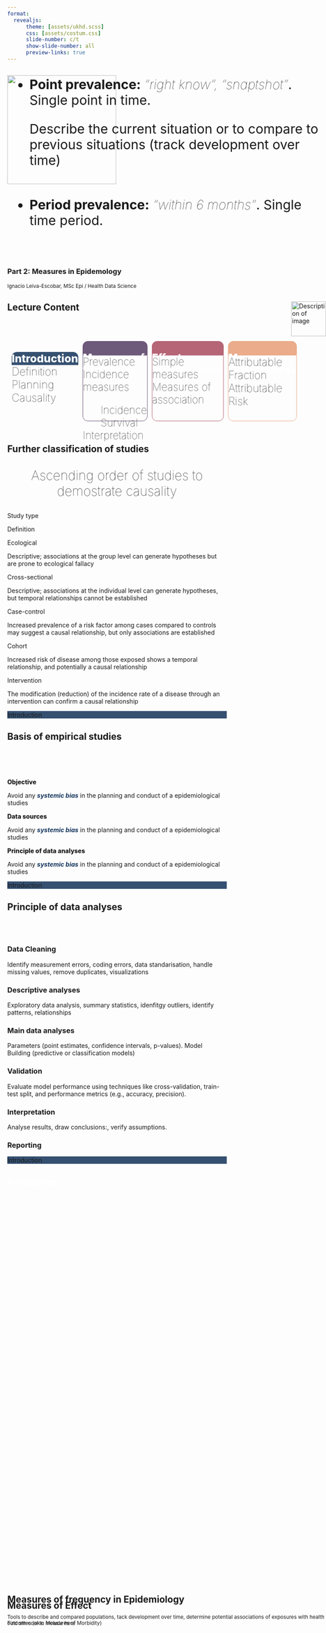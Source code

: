 ```yaml
---
format: 
  revealjs:
      theme: [assets/ukhd.scss]
      css: [assets/costum.css]
      slide-number: c/t
      show-slide-number: all
      preview-links: true  
---
```


## {}
<!--this link to font awesome -->
<!--for making a QR: https://qr.io/dashboard/-->
<link rel="stylesheet" href="https://cdnjs.cloudflare.com/ajax/libs/font-awesome/6.5.0/css/all.min.css">
<!--width: 1920/1080, height: 1050/700-->

![](images/logo.png){.absolute top="0" width="250" height="250"}  

<br><br><br><br><br><br><br><br><br>
<h3>Part 2: Measures in Epidemology</h3>

<small>Ignacio Leiva-Escobar, MSc Epi / Health Data Science</small>

<div style="position: absolute; right: 0px;">
<img src="QR.png" alt="Description of image" width="80" height="80">
</div>
## [Lecture Content]{style="text-align: center;"}

<br><br>

<div style="display: flex; gap: 10px;"> <!-- Container for the boxes with a gap between them -->
					  
<!--				Box 1: intro  -->			

<div>
<div class="info-box" style="
								height: 30px;
								border-radius: 12px 12px 0px 0px;
								font-size: 25px;
								font-weight: 800;
								color:#fff;
								background-color: #355070;">
<p>Introduction</p>
</div>
				
<div class="info-box" style="
								height: 150px;
								border-radius: 0px 0px 12px 12px;
								font-size: 25px;
								font-weight: 100;
								">
<ul style="list-style: none; padding: 0; margin: 0;">
<li>Definition</li>
<li>Planning</li>
<li>Causality</li>
</ul>
</div>
</div>
						
<!--					 Box 2: Measures of frequency in Epi -->
<div>
<div class="info-box" style="
								height: 30px;
								border-radius: 12px 12px 0px 0px;
								background-color: #6D597A;
								border: 1px solid #6D597A;
								color: #fff;
								font-size: 23px;
								font-weight: 800;">
<p>Measures of frequency</p>
</div>
				
<div class="info-box" style="
								height: 150px;
								border-radius: 0px 0px 12px 12px;
								font-size: 24px;
								font-weight: 100;
								border: 1px solid #6D597A;">
<ul style="list-style: none; padding: 0; margin: 0;">
<li>Prevalence</li>
<li>Incidence measures</li>
<ul style="list-style: square;">
<il>Incidence</il>
<il>Survival</il>
</ul>
<li>Interpretation</li>
</ul>
</div>
</div>

<!--	Box 3: Effect measurement -->
<div>
<div class="info-box" style="
								height: 30px;
								border-radius: 12px 12px 0px 0px;
								background-color: #B56576;
								border: 1px solid #B56576;
								color: #fff;
								font-size: 23px;
								font-weight: 800;">
<p>Effect &nbsp;measurement</p>
</div>
				
<div class="info-box" style="
								height: 150px;
								border-radius: 0px 0px 12px 12px;
								font-size: 24px;
								border: 1px solid #B56576;
								font-weight: 100;">
<ul style="list-style: none; padding: 0; margin: 0;">
<li>Simple measures</li>
<li>Measures of association</li>
</ul>
</div>
</div>
						 
<!--				Box 4: Measures Effectiveness -->
<div>
<div class="info-box" style="
								height: 30px;
								border-radius: 12px 12px 0px 0px;
								border: 1px solid #EAAC8B;
								background-color: #EAAC8B;
								color: #fff;
								font-size: 23px;
								font-weight: 800;">
<p>Measures Effectiveness</p>
</div>
				
<div class="info-box" style="
								height: 150px;
								border-radius: 0px 0px 12px 12px;
								font-size: 25px;
								border: 1px solid #EAAC8B;
								font-weight: 100;">
<ul style="list-style: none; padding: 0; margin: 0;">
<li>Attributable Fraction</li>
<li>Attributable Risk</li>
</ul>
</div>
</div>

</div> 

## Further classification of studies

<p style="text-align: center; font-size: 30px; font-weight: 100;">Ascending order of studies to demostrate causality</p>

<div class="container">
<!-- Header Boxes -->
<div class="header-container">
<div class="box header-box box-left">
Study type
</div>
  
<div class="box header-box header-box-large box-right">
Definition
</div>
</div>
  
<!-- Content Boxes -->
<div class="content-container">
<div class="box content-box box-left">
Ecological
</div>
  
<div class="box content-box box-right">
Descriptive; associations at the group level can generate hypotheses but are prone to ecological fallacy
</div>
</div>
  
<div class="content-container">
<div class="box content-box content-box-2 box-left">
Cross-sectional
</div>
  
<div class="box content-box content-box-2 box-right">
Descriptive; associations at the individual level can generate hypotheses, but temporal relationships cannot be established
</div>
</div>
  
<div class="content-container">
<div class="box content-box content-box-3 box-left">
Case-control
</div>
  
<div class="box content-box content-box-3 box-right">
Increased prevalence of a risk factor among cases compared to controls may suggest a causal relationship, but only associations are established
</div>
</div>
  
<div class="content-container">
<div class="box content-box content-box-4 box-left">
Cohort
</div>
  
<div class="box content-box content-box-4 box-right">
Increased risk of disease among those exposed shows a temporal relationship, and potentially a causal relationship
</div>
</div>
  
<div class="content-container">
<div class="box content-box content-box-5 box-left">
Intervention
</div>
  
<div class="box content-box content-box-5 box-right" style="border-radius: 0px 0px 40px 0px;">
The modification (reduction) of the incidence rate of a disease through an intervention can confirm a causal relationship
</div>
</div>
</div>

<div class="secction-menu" style="background-color:#355070;">
Introduction
</div>

## Basis of empirical studies

<br><br><br>

<div class="container2">

<div class="col">
<i class="fa fa-crosshairs" style="font-size:60px; color:#355070; opacity: 0.5;"></i>
<p style="font-weight: 800;">Objective</p>
Avoid any <span style="font-weight: bold; color: #14355d;font-style: italic;">systemic bias</span>  in the planning and conduct of a epidemiological studies
</div>
		
<div class="col">
<i class="fa fa-database" style="font-size:60px; color:#355070; opacity: 0.5;"></i>
<p style="font-weight: 800;">Data sources</p>
Avoid any <span style="font-weight: bold; color: #14355d;font-style: italic;">systemic bias</span>  in the planning and conduct of a epidemiological studies
</div>

<div class="col">
<i class="fa fa-magnifying-glass-chart" style="font-size:60px; color:#355070; opacity: 0.5;"></i>
<p style="font-weight: 800;">Principle of data analyses</p>
Avoid any <span style="font-weight: bold; color: #14355d;font-style: italic;">systemic bias</span>  in the planning and conduct of a epidemiological studies
</div>

</div>


<div class="secction-menu" style="background-color:#355070;">
Introduction
</div>

## Principle of data analyses

<br>
<br>
<div class="grid-container">
<div class="grid-item">
<i class="fa-solid fa-broom"></i>
<div>
<h3>Data Cleaning</h3>
<p>Identify measurement errors, coding errors, data standarisation, handle missing values, remove duplicates, visualizations</p>
</div>
</div>
	
<div class="grid-item">
<i class="fa-solid fa-chart-line"></i>
<div>
<h3>Descriptive analyses</h3>
<p>Exploratory data analysis, summary statistics, idenfitgy outliers, identify patterns, relationships</p>
</div>
</div>
	
<div class="grid-item">
<i class="fa-solid fa-square-poll-vertical"></i>
<div>
<h3>Main data analyses</h3>
<p>Parameters (point estimates, confidence intervals, p-values). Model Building (predictive or classification models)</p>
</div>
</div>
	
<div class="grid-item">
<i class="fa-solid fa-check-to-slot"></i>
<div>
<h3>Validation</h3>
<p>Evaluate model performance using techniques like cross-validation, train-test split, and performance metrics (e.g., accuracy, precision).</p>
</div>
</div>
	
<div class="grid-item">
<i class="fa-solid fa-chalkboard-user"></i>
<div>
<h3>Interpretation</h3>
<p>Analyse results, draw conclusions:, verify assumptions.</p>
</div>
</div>
	
<div class="grid-item">
<i class="fas fa-book"></i>
<div>
<h3>Reporting</h3>
<p></p>
</div>
</div>
</div>

<div class="secction-menu" style="background-color:#355070;">
Introduction
</div> 

## {background-color="#6D597A"}

<div style="position: absolute; bottom: 200px;">

<h2>
<p style ="text-align: left;">Measures of frequency in Epidemiology</p>
</h2>


<small> Tools to describe and compared populations, tack development over time, determine potential associations of exposures with health outcomes (aka: Measures of Morbidity)
</small> 

</div>

## [Prevalence]{style="color: white"} 

<h1 style="display: flex; justify-content: center; align-items: center;  height: 60vh; color: #6D597A">Prevalence</h1>


<div class="secction-menu" style="background-color:#6D597A;">
Measures of frequency
</div> 

## [Prevalence cont.]{style="color: white"} 

<br><br><br><br>

<div class="grid-container" style="grid-template-columns: 1fr 1fr; gap: 80px;">
<div class="grid-item">
<i class="fa-solid fa-people-group" style="color: #6D597A"></i>
<div>
<h3 style="font-size: 35px; font-weight: 900; color: #6D597A;">Prevalence indicates</h3>
<p>what proportion of the population is affected by the disease at specific time</p>
</div>
</div>
		
<div class="grid-item">
<i class="fa-solid fa-pen-to-square" style="color: #6D597A"></i>
<div style="font-size: 15px;">
<h3 style="font-size: 35px; font-weight: 900; color: #6D597A;">Prevalence is calculated as:</h3>

<!--\begin{aligned} P= \frac{\text{Number of Current Cases}}{\text{Total Population at a Specific Time}}\end{aligned} -->
<div style="font-size: 50px; font-weight: 100; margin-top: 10px; border-radius: 20px;">
$$P=\frac{\text{Number of Current Cases}}{\text{Total Population at a Specific Time}}$$
</div>

</div>			
</div>
</div>

<div class="secction-menu" style="background-color:#6D597A;">
Measures of frequency
</div> 

## [Prevalence type]{style="color: #6D597A;font-weight: 900;"}

<div style="position: absolute; top: 200px;">
<ul style="font-size: 30px;">
<li> 
<strong>Point prevalence:</strong>  <em style="font-weight: 100;">“right know”, "snaptshot"</em>. Single point in time.
<p>Describe the current situation or to compare to previous situations (track development over time)</p>
</li>
<br>
<li>
<strong>Period prevalence:</strong>  <em style="font-weight: 100;">“within 6 months”</em>. Single time period.
</li>
</ul>

</div>
		
::: {.notes}
		Period prevalence:
		- Persons get sick during the period of ob.
		- Persons were already ill before (die in the period)
:::

<div class="secction-menu" style="background-color:#6D597A;">
Measures of frequency
</div> 

## [Quiz]{style="color: #6D597A; font-weight: 900;"} 


<div class="container">
<!-- Content Boxes -->
<div class="content-container">
<div class="box-white">
Point prevalence
</div>
		  
<div class="box-white">
Do you currently have back pain?
</div>
</div>
		  
<div class="content-container">
<div class="box-white">
Period prevalence
</div>
		  
<div class="box-white">
Did you suffer from back pain last year? 
</div>
</div>
</div>

<div class="secction-menu" style="background-color:#6D597A;">
Measures of frequency
</div> 

## Properties and limitations

- Important measure of the 'Burden of Disease'
- planning in the health system (in combination with demographic data projections possible)
- In pharmacoepidemiology, e.g. as a measure of drug use
- No recording of the time of onset of illness
- Duration of illness does not go with (no information on duration)
- No risk measure assessable, prevalence for atiological research (disease development, risk factors) unsuitable
- Paradoxical situation: Since the prevalence reflects both the incidence rate and the probability of survival with a disease, prevalence studies provide information on factors influencing the probability of survival with a disease as well as on causes of the disease
- Downsides of prevalence: mixes up information on (1) Frequency of new events and (2) disease duration
- Does not capture dynamic populations (cure, death, migration...)

## [Incidence]{style="color: white"} 

<h1 style="display: flex; justify-content: center; align-items: center;  height: 60vh;color: #6D597A">Incidence</h1>

## [Incidence cont.]{style="color: white"} 

<div class="grid-container2">
<div style="background: #6D597A; color: #FFFFFF; border: 1px solid #6D597A; padding: 20px; border-radius: 20px; box-shadow: 3px 0px 3px 0px rgba(0, 0, 0, 0.1);">
<div class="grid-item">
<!--	<h2>Cumulative Incidence</h2>-->
<h2 style="font-size: 35px; color: #ffff; font-weight: 800">Cumulative Incidence</h2>
<div style="font-size: 50px; font-weight: 100; margin-top: 10px; color: #ffff; background: transparent; padding: 25px; border-radius: 20px;">
$\begin{aligned}
CI = \frac{\text{Number of New Cases}}{\text{Total Population at Risk}}
\end{aligned}$
</div>
 
<div>
<ul style="font-size: 21px;">
<li>Proportion or risk</li>
<li>No units</li>
<li>Assumes all individuals are followed for the same period</li>
<li>Probability of developing disease over a period</li>
</ul>
</div>

</div>
</div>


<div class="fragment" style="background: #6D597A; color: #FFFFFF; border: 1px solid #6D597A; padding: 20px; border-radius: 20px; box-shadow: 3px 0px 3px 0px rgba(0, 0, 0, 0.1);">
<div class="grid-item">
<h2 style="font-size: 35px; color: #ffff; font-weight: 800">
Incidence Rate</h2>


<div style="font-size: 50px; margin-top: 10px; color: #ffff; background: transparent; padding: 25px; border-radius: 20px;">
$\begin{aligned}
IR = \frac{\text{Number of New Cases}}{\text{Total Person-Time at Risk}}
\end{aligned}$
</div>



<div>
<ul style="font-size: 21px;">
<li>Rate</li>
<li>Units of time (e.g., per person-year)</li>
<li>Time that are a persons contributes (risk period)</li>
<li>Accounts for varying follow-up times</li>
<li>Speed at which new cases occur</li>
</ul>
</div>
</div>
</div>
</div>


## [Incidence cont. example]{style="color: white"} 

<div class="grid-container2">
<div style="background: #6D597A; color: #FFFFFF; border: 1px solid #6D597A; padding: 20px; border-radius: 20px; box-shadow: 3px 0px 3px 0px rgba(0, 0, 0, 0.1);">
<div class="grid-item">
<!--	<h2>Cumulative Incidence</h2>-->
<h2 style="font-size: 35px; color: #ffff; font-weight: 800">Cumulative Incidence</h2>
 
<p style="color: #fff;">Five-year cumulative incidence of recurrent colorectal cancer 21%. 21 out of every 100 developed a recurrence within five years</p>

</div>
</div>


<div class="fragment" style="background: #6D597A; color: #FFFFFF; border: 1px solid #6D597A; padding: 20px; border-radius: 20px; box-shadow: 3px 0px 3px 0px rgba(0, 0, 0, 0.1);">
<div class="grid-item">
<h2 style="font-size: 35px; color: #ffff; font-weight: 800">
Incidence Rate</h2>


<div>
<p style="color: #fff;">The value of the IR depends on the time unit being used </p> <!-- and this is why the numeric value should not be interpreted in isolation without knowing the time scale -->
<p style="color: #fff;">e.g. 100 events per 1 person year</p> 
<!--	<p>Women on postmenopausal hormones had an incidence rate of 30 events during 54,308.7 person years of follow-up</p> -->
<ul style="font-size: 20px;">
<li>IR = 100 / Personen-Jahr</li>
<li> IR = 10 000 / 100 Personen-Jahre</li>
<li>IR = 8,33 / Personen-Monat</li>
</ul>
</div>
</div>
</div>
</div>


<!--Example
<br>

<div class="grid-container2 fragment">
<div class="grid-item">
Example: 
<p>Five-year cumulative incidence of recurrent colorectal cancer 21%. 21 out of every 100 developed a recurrence within five years</p>
</div>
<div class="grid-item">
Example: 
<p>The value of the IR depends on the time unit being used </p> <!-- and this is why the numeric value should not be interpreted in isolation without knowing the time scale 
<p>e.g. 100 events per 1 person year</p> 
<!--	<p>Women on postmenopausal hormones had an incidence rate of 30 events during 54,308.7 person years of follow-up</p> -
<ul style="font-size: 20px;">
<li>IR = 100 / Personen-Jahr</li>
<li> IR = 10 000 / 100 Personen-Jahre</li>
<li>IR = 8,33 / Personen-Monat</li>
</ul>
</div>
</div> 
-->

## Quiz ^[Source: Gordis L. Epidemiology. 6th ed. Philadelphia, PA: Elsevier Saunders; 2019.]


<div class="grid-container2">
<div class="grid-item">
<figure>
<figcaption style="font-size: 24px; font-weight: 800;">A</figcaption>
<img src="images/img_incidence_01.jpg" alt="Description of image" width="340" height="230">
</figure>
</div>

<div class="grid-item">
<figure>
<figcaption style="font-size: 24px; font-weight: 800;">B</figcaption>
<img src="images/img_incidence_02.jpg" alt="Description of image" width="340" height="230">
</figure>
</div>
</div>

<div style= "margin-left: 130px;">
<ul style="font-size: 25px;">
<li class="fragment">The cumulative incidences for figures A and B are equal</li>
<li class="fragment">The incidence rates for figures A and B are equal</li>
<li class="fragment">The cumulative incidence and incidence rate for Figure A differ</li>
<li class="fragment">The cumulative incidence and incidence rate for Figure B differ</li>
</ul>
</div>

<!--
<aside class="footnotes; fragment" style="font-size: 15px; text-align: right; color: #999; position: relative; bottom: 0px;">
Source: Gordis L. Epidemiology. 6th ed. Philadelphia, PA: Elsevier Saunders; 2019.
</aside>
-->

## Risk period, closed and open population
<br>
Incidence in dependence on the population:
		
<ul>
<li>Fixed/closed population: common beginning/end (exit only by death) of the observation (incidence measure: cumulative incidence)</li>
<li>Dynamic (open) population: entry (e.g. birth, immigration, ageing) and exit (e.g. death, emigration, ageing) possible at any time (incidence measure: incidence rate)</li>
</ul>
<p>Steady-state: the number of people entering and exiting the population is balanced (also with regard to age, gender and other risk factors</p>

## {}

Another measure that is very similar to the incidence rate and that is specifically used in survival analysis is the hazard rate.
For all practical purposes, hazards can be thought of as incidence rates and thus the HR can be roughly interpreted as the incidence rate ratio (https://www.ncbi.nlm.nih.gov/pmc/articles/PMC3653612/).
This means that the hazard rate can be thought of as the incidence rate of death or this other event (doi: 10.1093/ndt/gfw465)

## Relationship between incidence and prevalence

<div style="display: flex; justify-content: center; align-items: center;">
<figure>
<!-- <figcaption style="font-size: 24px; font-weight: 800;">B</figcaption> -->
<img src="images/img_incid_prev_01.jpg" alt="Description of image" width="450" height="280">
</figure>
</div>

<div class="fragment">
$$Prevalence = \text{Incidence}\times\text{Duration of Disease}$$
</div>

## Age standardisation

Age standardisation (arculatic matching of the age distribution of two groups):

- Possible direct comparison of measures in 2 or more groups (age-specific measures are better comparable)
- Calculation of a weighted average per group as a simple method of avoiding distortions by confounding (if age is associated with both exposure and outcome)
- Standard can be decisive for conclusion: must be explained

## Example: Age standardisation
<br>
<div style="display: flex; justify-content: center; align-items: center;">
<figure>
<!-- <figcaption style="font-size: 24px; font-weight: 800;">B</figcaption> -->
<img src="images/table_adjust_01.jpg" alt="Description of image" width="700" height="400">
</figure>
</div>

## {background-color="#B56576"}

<div style="position: absolute; bottom: 200px;">

<h2>
<p>Measures of Effect</p>
</h2>

<small> Find sth cool to include here
</small> 
</div>

## [Group Comparisons]{style="color: #90515f;"}

<br>

<p style="font-size: 30px; text-align: center;">Previous measurements do not make any statements about</p>

<br>

			
<div class="grid-container" style="grid-template-columns: 1fr 1fr; gap: 150px;">

<div class="grid-item" style="background: #FFFFFF; color: #FFFFFF; border: 1.5px solid #B56576; padding: 20px; border-radius: 20px; box-shadow: 3px 0px 3px 0px rgba(0, 0, 0, 0.1);">
<i class="fa-solid fa-people-group" style="color: #B56576; opacity: 1;"></i>

<h3  style="color: #B56576;">The disease risk of a</h3>
<h3  style="color: #B56576;">particular group or</h3>

</div>

	
<div class="grid-item" style="background: #FFFFFF; color: #FFFFFF; border: 1.5px solid #B56576; padding: 20px; border-radius: 20px; box-shadow: 3px 0px 3px 0px rgba(0, 0, 0, 0.1);">
<i class="fa-solid fa-people-group" style="color: #B56576; opacity: 1"> &nbsp;&nbsp;</i><i class="fa-solid fa-people-group" style="color: #B56576"></i>

<h3 style="color: #B56576;">The risk of disease in </h3>
<h3 style="color: #B56576;">relation to another group</h3>

</div>


</div>

<br>

<p class="fragment" style="font-size: 30px;">To achieve this, we need:</p>

<div class="grid-container" style="grid-template-columns: 1fr 1fr 1fr">
<div class="grid-item">
<div>
<p class="fragment">Measures of association or effect measures for comparing groups</p>
</div>
</div>

<div class="grid-item">
<div>
<p class="fragment">Statistical measures due to the uncertainty in point estimates</p>
<ul style="font-size: 20px;" class="fragment">
<li>p-value</li>
<li>Confidence interval</li>
</ul>
</div>
</div>
<div class="grid-item">
<!--	<i class="fa-solid fa-people-group" style="color: #B56576"></i> -->	
<div>
<p class="fragment">Causality criteria (see above)</p>
</div>
</div>
</div>

##

<br>

<p style="font-weight: 100; text-align: center; font-size: 30px; font-family: Helvetica, Courier, monospace;">
Most epidemiological studies one aims to compare the occurrence of the a health outcome between two group: </p>

<br>

<div class="grid-container class= fragment"  style="grid-template-columns: 1fr 1fr">

<div class="grid-item">
<i class="fa-solid fa-people-group" style="color: #B56576"></i>
<div>
<h3 style="color: #90515f; font-size: 35px;">Exposed</h3>
</div>
</div>
	
<div class="grid-item">
<i class="fa-solid fa-people-group" ></i>
<div>
<h3 style="color: #90515f; font-size: 35px;">Unexposed</h3>
</div>
</div>
</div>

<br>

<p class= "fragment" style="font-weight: 100; text-align: center; font-size: 30px; font-family: Helvetica, Courier, monospace;">The outcome is measured to determine the risk (eg. cumulative incidence) or incidence rate.</p>

<br>

<div class="grid-container class= fragment"  style="grid-template-columns: 1fr 1fr">
<div>
<h3 style="color: #B56576">Absolute differences</h3>

</div>

<div>
<h3 style="color: #B56576">Relative differences </h3>
</div>
</div>  
<!--absolute and relative measures are essential for understanding health outcomes and the effects of exposures. Each measure has distinct characteristics that influence how data is interpreted.-->

## 
<!--[Absolute differences in measures]{style="color: #90515f;"}-->

<div class="grid-container  class= fragment"  style="grid-template-columns: 1fr 1fr; gap: 100px;">

<div class="grid-item" style="background: #CF95A1; color: #FFFFFF; border: 1px solid #CF95A1; padding: 20px; border-radius: 20px; box-shadow: 3px 0px 3px 0px rgba(0, 0, 0, 0.1);">
<div>
<p style="color: #FFFFFF; font-size: 30px; font-weight:900;margin-bottom: 0;">Absolute differences</p>
<p style="color: #FFFFFF; font-size: 25px; font-weight:100;margin-top: 0;">in measures</p>
<div class="grid-item" style="background: #B56576; color: #FFFFFF; border: 1px solid #B56576; padding: 20px; border-radius: 20px; box-shadow: 3px 0px 3px 0px rgba(0, 0, 0, 0.1); height:160px;">
<p style="color: #FFFFFF; font-size: 20px;">Absolute measures describe the actual difference in the probability or incidence of an event or outcome (e.g., an adverse drug reaction or disease) between two groups, typically comparing an exposed group and an unexposed group.</p>
</div>

<br>

<div class="grid-item" style="background: #B56576; color: #FFFFFF; border: 1px solid #B56576; padding: 20px; border-radius: 20px; box-shadow: 3px 0px 3px 0px rgba(0, 0, 0, 0.1); height:300px;">
<ul style="font-size: 20px;">
<li class="fragment">Prevalence difference (PD)</li>
<li class="fragment">Risk difference (RD) <!--Indicates the absolute difference between two risks-->
$$RD= \text{Risk}_{\text{Exposed}} - \text{Risk}_{\text{Unexposed}}$$
<p style="font-size: 15px; text-align: center; color: #fff">No Unit</p>
</li>
<li class="fragment" >Incidence rate difference (IRD)
$$IRD= \text{IR}_{\text{Exposed}} - \text{IR}_{\text{Unexposed}}$$
<p style="font-size: 15px; text-align: center; color: #fff">Unit: per person-years (such as incidence rate)</p>
</li>
</ul>
</div> 
</div>
</div>

<div class="grid-item" style="background: #CF95A1; color: #FFFFFF; border: 1px solid #CF95A1; padding: 20px; border-radius: 20px; box-shadow: 3px 0px 3px 0px rgba(0, 0, 0, 0.1);">
<div>
<p style="color: #FFFFFF; font-size: 30px; font-weight:900;margin-bottom: 0;">Relative differences</p>
<p style="color: #FFFFFF; font-size: 25px; font-weight:100;margin-top: 0;">in measures</p>
<div class="grid-item" style="background: #B56576; color: #FFFFFF; border: 1px solid #B56576; padding: 20px; border-radius: 20px; box-shadow: 3px 0px 3px 0px rgba(0, 0, 0, 0.1); height:160px;">
<p style="color: #FFFFFF; font-size: 20px;">Relative measures express the ratio of risks between two groups, indicating how much more (or less) likely an event is to occur in one group compared to another.</p>

</div>

<br>

<div class="grid-item" style="background: #B56576; color: #FFFFFF; border: 1px solid #B56576; padding: 20px; border-radius: 20px; box-shadow: 3px 0px 3px 0px rgba(0, 0, 0, 0.1);height:300px; ">
<ul style="font-size: 20px;">
<li class="fragment">Prevalence ratio (PR) <!--Indicates the absolute difference between two risks-->
$$PR= \frac{\text{P}_{\text{Exposed}}}{ \text{P}_{\text{Unexposed}}}$$
</li>
<li class="fragment" >Incidence rate ratio  (IRR)
$$IRR= \frac{\text{IR}_{\text{Exposed}}}{\text{IR}_{\text{Unexposed}}}$$
</li>
</ul>
</div> 
</div>
</div>

</div>

## Quiz
<br>
<p style="text-align: center;">Which statements apply to the following situations?</p>

| Group              | Situation A   | Situation B   |
|--------------------|---------------|---------------|
| Risk among exposed   | 4/100,000     | 400/100,000   |
| Risk among unexposed | 2/100,000     | 398/100,000   |

<br>
<ul style="font-size: 25px; margin-left: 130px;">
<li>In both situatuons, the risk among the exposed group is 2-fold higher</li>
<li>Both absolute differences differ</li>
<li>The relative risk ratio differs for the same absolute risk difference</li>
<li> All the above answers</li>
</ul>

## Quiz
<br>
<p style="text-align: center;"> Calculate the risk difference and relative risk for the fictitious incidences of CHD and bronquial carcinoma per 105 people</p>

|    | Non-smoker | Smoker |
|----|------------:|--------:|
| **CHD** | 422 |  599 |
| **Carcinoma** | 7 | 166|



## Characteristics AD:
Provides a straightforward interpretation of the actual impact of an exposure.
Useful for public health decision-making as it indicates the actual number of cases that can be attributed to a risk factor. ffff


## Relative  Measures

Definition: Relative measures express the ratio of risks between two groups, such as relative risk (RR) or odds ratios (OR). They indicate how many times more (or less) likely an event is to occur in one group compared to another.

Characteristics:
Summarizes information into a single value, making it easier to communicate findings.
Can obscure the actual risk when absolute risks are low, leading to potential overestimation of treatment effects or risks associated with exposures.

## Pros and cons

Pros and Cons
Pros of Absolute Measures
 -  Clarity: Offers clear information about the actual risk difference, which is often more relevant for patients and policymakers.
 -  Relevance: More directly applicable to individual decision-making, as they reflect real-world implications of health interventions.
 -  Public Health Impact: Helps in assessing the burden of disease and planning interventions by showing how many cases could potentially be prevented.

Cons of Absolute Measures
 - Limited Context: May not provide a complete picture if used alone, as they do not account for the relative context of risks across populations.
 - Variability: The interpretation can vary significantly based on population characteristics, which may lead to different conclusions in subgroup analyses.

Pros of Relative Measures
 - Comparative Insight: Facilitates comparisons across different studies and populations by standardizing risk assessments.
 - Highlighting Associations: Effective in demonstrating the strength of associations between exposures and outcomes, particularly in clinical trials.

Cons of Relative Measures
 - Potential Misleading Nature: Can exaggerate perceived benefits or risks, especially when absolute risks are low; for instance, a treatment might reduce mortality by 50%, but if the baseline risk is very low, the actual benefit may be minimal.
 - Overemphasis on Ratios: May lead to neglecting important absolute differences that could inform better health decisions.

Conclusion
In epidemiology, both absolute and relative measures play crucial roles in understanding health outcomes. While absolute measures provide clarity on actual risks and their public health implications, relative measures offer valuable insights into comparative risks. The choice between these measures should depend on the context of the study and the information needs of stakeholders involved in health decision-making.

ref: https://www.ncbi.nlm.nih.gov/pmc/articles/PMC3432634/
https://academic.oup.com/ndt/article/32/suppl_2/ii13/3056571?login=false
https://www.ncbi.nlm.nih.gov/pmc/articles/PMC7802340/




